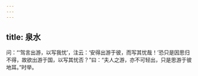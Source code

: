 ```yaml
---
---
---
```

title: 泉水
---







问：“‘驾言出游，以写我忧’，注云：‘安得出游于彼，而写其忧哉！’恐只是因思归不得，故欲出游于国，以写其忧否？”曰：“夫人之游，亦不可轻出，只是思游于彼地耳。”时举。